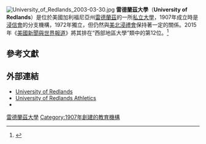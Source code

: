 {{Infobox university
|name            = University of Redlands
|image           = 
|established     = 1907
|type            = [[私立大學|私立大學]]
|faculty         = 204（全職）
|president       = Ralph W. Kuncl
|endowment       = $1.038億（2012）<ref>{{cite web |title=U.S. and Canadian Institutions Listed by Fiscal Year 2012 Endowment Market Value and Percentage Change in Endowment Market Value from FY 2011 to FY 2012 |work=2012 NACUBO-Commonfund Study of Endowments |publisher=National Association of College and University Business Officers |url=http://www.nacubo.org/Documents/research/2012NCSEPublicTablesEndowmentMarketValuesFinalJanuary232013.pdf |format=PDF |deadurl=yes |archiveurl=https://www.webcitation.org/6ETd4s514?url=http://www.nacubo.org/Documents/research/2012NCSEPublicTablesEndowmentMarketValuesFinalJanuary232013.pdf |archivedate=2013-02-16 }}</ref>
|students        = 4500（本科和研究生）
|city            = [[雷德蘭茲_(加利福尼亞州)|雷德蘭茲]]
|state          = [[加利福尼亞州|加利福尼亞州]]
|country        = [[美國|美國]]
|campus          = 郊區，{{convert|160|acre}}
|mascot          = Bulldog "Thurber"
|nickname        = Bulldogs
|colors          = 栗色和灰色 {{colorbox|maroon}} {{colorbox|gray}}
|affiliations    = [[全國獨立學院和大學協會|NAICU]]<ref>[http://www.naicu.edu/member_center/members.asp NAICU – Member Directory] {{webarchive|url=https://web.archive.org/web/20151109231238/http://www.naicu.edu/member_center/members.asp |date=2015-11-09 }}</ref><br>[[獨立學院理事會|CIC]]
|athletics       = [[NCAA|NCAA]] Division III<br />[[Southern_California_Intercollegiate_Athletic_Conference|SCIAC]]
|website         = [http://www.redlands.edu/ www.redlands.edu]
|logo            = [[File:University_of_Redlands_logo.svg|150px]]
}}
[[File:University_of_Redlands_2003-03-30.jpg|thumb]]
'''雷德蘭茲大學'''（'''University of Redlands'''）是位於美國加利福尼亞州[[雷德蘭茲_(加利福尼亞州)|雷德蘭茲]]的一所[[私立大學|私立大學]]，1907年成立時是[[浸信會|浸信會]]的分支機構，1972年獨立，但仍然與[[美北浸禮會|美北浸禮會]]保持著一定的關係。2015年《[[美國新聞與世界報道|美國新聞與世界報道]]》將其排在“西部地區大學”類中的第12位。<ref>{{cite web|title=Regional University West Rankings|url=http://colleges.usnews.rankingsandreviews.com/best-colleges/university-of-redlands-1322|publisher=U.S. News and World Report|accessdate=2015-02-03|archive-date=2015-02-11|archive-url=https://web.archive.org/web/20150211030706/http://colleges.usnews.rankingsandreviews.com/best-colleges/university-of-redlands-1322|dead-url=no}}</ref>

==參考文獻==
{{Reflist|2}}

==外部連結==
{{commons category|University of Redlands}}
* [http://www.redlands.edu/ University of Redlands] {{Wayback|url=http://www.redlands.edu/ |date=20110702053926 }}
* [http://www.goredlands.com/ University of Redlands Athletics] {{Wayback|url=http://www.goredlands.com/ |date=20150905230620 }}
* {{GNIS|250817}}

{{coord|34|03|47|N|117|09|50|W|display=title|type:edu}}

{{加利福尼亞州的學院和大學}}

{{DEFAULTSORT:Redlands, University Of}}
[[Category:雷德蘭茲大學|]]
[[Category:1907年創建的教育機構|Category:1907年創建的教育機構]]